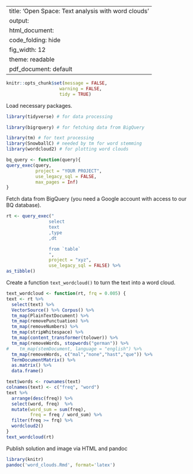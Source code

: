 
---
title: 'Open Space: Text analysis with word clouds'
output:
html_document:
  code_folding: hide
  fig_width: 12
  theme: readable
pdf_document: default
---

```r
knitr::opts_chunk$set(message = FALSE,
                    warning = FALSE,
                    tidy = TRUE)
```

Load necessary packages.
```r
library(tidyverse) # for data processing

library(bigrquery) # for fetching data from BigQuery

library(tm) # for text processing
library(SnowballC) # needed by tm for word stemming
library(wordcloud2) # for plotting word clouds
```


```r
bq_query <- function(query){
query_exec(query,
           project = "YOUR PROJECT",
           use_legacy_sql = FALSE,
           max_pages = Inf)
}
```


Fetch data from BigQuery (you need a Google account with access to our BQ database).
```r
rt <- query_exec("
                select
                text
                ,type
                ,dt

                from `table`
                ",
                project = "xyz",
                use_legacy_sql = FALSE) %>%
as_tibble()
```

Create a function `text_wordcloud()` to turn the text into a word cloud.
```r
text_wordcloud <- function(rt, frq = 0.005) {
text <- rt %>%
  select(text) %>%
  VectorSource() %>% Corpus() %>%
  tm_map(PlainTextDocument) %>%
  tm_map(removePunctuation) %>%
  tm_map(removeNumbers) %>%
  tm_map(stripWhitespace) %>%
  tm_map(content_transformer(tolower)) %>%
  tm_map(removeWords, stopwords("german")) %>%
#    tm_map(stemDocument, language = "english") %>%
  tm_map(removeWords, c("mal","none","hast","que")) %>%
  TermDocumentMatrix() %>%
  as.matrix() %>%
  data.frame()

text$words <- rownames(text)
colnames(text) <- c("freq", "word")
text %>%
  arrange(desc(freq)) %>%
  select(word, freq)  %>%
  mutate(word_sum = sum(freq),
         freq = freq / word_sum) %>%
  filter(freq >= frq) %>%
  wordcloud2()
}
text_wordcloud(rt)
```

Publish solution and image via HTML and pandoc
```r
library(knitr)
pandoc('word_clouds.Rmd', format='latex')
```

